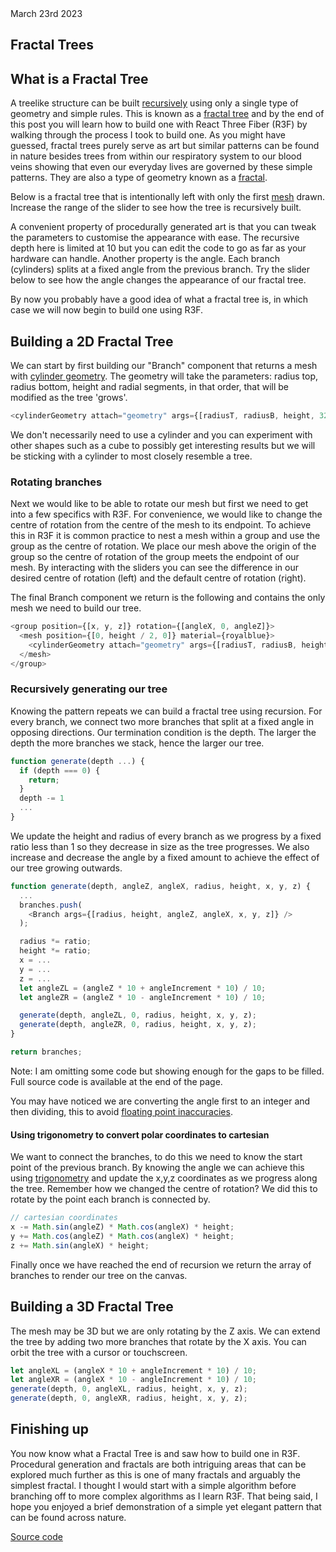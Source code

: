 
<Head>
  <title>Fractal Trees | Sergen Karaoglan</title>
  <meta
    name="description"
    content="Build fractal trees with a interactive 3D fractal tree generator."
  />
</Head>

<link
  rel="stylesheet"
  href="https://cdnjs.cloudflare.com/ajax/libs/highlight.js/11.7.0/styles/github-dark.min.css"
  integrity="sha512-rO+olRTkcf304DQBxSWxln8JXCzTHlKnIdnMUwYvQa9/Jd4cQaNkItIUj6Z4nvW1dqK0SKXLbn9h4KwZTNtAyw=="
  crossOrigin="anonymous"
  referrerPolicy="no-referrer"
/>

<article className="max-sm:mx-4 prose lg:prose-xl m-auto pt-16">
March 23rd 2023

# Fractal Trees

## What is a Fractal Tree

A treelike structure can be built [recursively](<https://en.wikipedia.org/wiki/Recursion_(computer_science)>) using only a single type of geometry and simple rules. This is known as a [fractal tree](https://en.wikipedia.org/wiki/Fractal_canopy) and by the end of this post you will learn how to build one with React Three Fiber (R3F) by walking through the process I took to build one. As you might have guessed, fractal trees purely serve as art but similar patterns can be found in nature besides trees from within our respiratory system to our blood veins showing that even our everyday lives are governed by these simple patterns. They are also a type of geometry known as a [fractal](https://en.wikipedia.org/wiki/Fractal).

Below is a fractal tree that is intentionally left with only the first [mesh](https://en.wikipedia.org/wiki/Polygon_mesh) drawn. Increase the range of the slider to see how the tree is recursively built.

<div className="m-auto sm:w-96 sm:h-96 py-10">
  <FractalTreeCanvas initDepth={1} showDepth={true} />
</div>

A convenient property of procedurally generated art is that you can tweak the parameters to customise the appearance with ease. The recursive depth here is limited at 10 but you can edit the code to go as far as your hardware can handle. Another property is the angle. Each branch (cylinders) splits at a fixed angle from the previous branch.
Try the slider below to see how the angle changes the appearance of our fractal tree.

<div className="m-auto sm:w-96 sm:h-96 py-10">
  <FractalTreeCanvas initDepth={10} showAngle={true} />
</div>

By now you probably have a good idea of what a fractal tree is, in which case we will now begin to build one using R3F.

## Building a 2D Fractal Tree

We can start by first building our "Branch" component that returns a mesh with [cylinder geometry](https://threejs.org/docs/index.html#api/en/geometries/CylinderGeometry). The geometry will take the parameters: radius top, radius bottom, height and radial segments, in that order, that will be modified as the tree 'grows'.

```js
<cylinderGeometry attach="geometry" args={[radiusT, radiusB, height, 32]} />
```

We don't necessarily need to use a cylinder and you can experiment with other shapes such as a cube to possibly get interesting results but we will be sticking with a cylinder to most closely resemble a tree.

<div className="m-auto sm:w-96 sm:h-96 py-10">
  <FractalTreeCanvas initDepth={10} showShape={true} />
</div>

### Rotating branches

Next we would like to be able to rotate our mesh but first we need to get into a few specifics with R3F. For convenience, we would like to change the centre of rotation from the centre of the mesh to its endpoint. To achieve this in R3F it is common practice to nest a mesh within a group and use the group as the centre of rotation. We place our mesh above the origin of the group so the centre of rotation of the group meets the endpoint of our mesh. By interacting with the sliders you can see the difference in our desired centre of rotation (left) and the default centre of rotation (right).

<div className="m-auto sm:w-96 sm:h-96 py-12">
  <RotationCanvas />
</div>

The final Branch component we return is the following and contains the only mesh we need to build our tree.

```js
<group position={[x, y, z]} rotation={[angleX, 0, angleZ]}>
  <mesh position={[0, height / 2, 0]} material={royalblue}>
    <cylinderGeometry attach="geometry" args={[radiusT, radiusB, height, 32]} />
  </mesh>
</group>
```

### Recursively generating our tree

Knowing the pattern repeats we can build a fractal tree using recursion. For every branch, we connect two more branches that split at a fixed angle in opposing directions.
Our termination condition is the depth. The larger the depth the more branches we stack, hence the larger our tree.

```js
function generate(depth ...) {
  if (depth === 0) {
    return;
  }
  depth -= 1
  ...
}
```

We update the height and radius of every branch as we progress by a fixed ratio less than 1 so they decrease in size as the tree progresses. We also increase and decrease the angle by a fixed amount to achieve the effect of our tree growing outwards.

```js
function generate(depth, angleZ, angleX, radius, height, x, y, z) {
  ...
  branches.push(
    <Branch args={[radius, height, angleZ, angleX, x, y, z]} />
  );

  radius *= ratio;
  height *= ratio;
  x = ...
  y = ...
  z = ...
  let angleZL = (angleZ * 10 + angleIncrement * 10) / 10;
  let angleZR = (angleZ * 10 - angleIncrement * 10) / 10;

  generate(depth, angleZL, 0, radius, height, x, y, z);
  generate(depth, angleZR, 0, radius, height, x, y, z);
}

return branches;
```

<figcaption>
  Note: I am omitting some code but showing enough for the gaps to be filled.
  Full source code is available at the end of the page.
</figcaption>

You may have noticed we are converting the angle first to an integer and then dividing, this to avoid [floating point inaccuracies](https://www.w3schools.com/js/tryit.asp?filename=tryjs_numbers_inaccurate3).

#### Using trigonometry to convert polar coordinates to cartesian

We want to connect the branches, to do this we need to know the start point of the previous branch. By knowing the angle we can achieve this using [trigonometry](https://en.wikipedia.org/wiki/Trigonometry.) and update the x,y,z coordinates as we progress along the tree. Remember how we changed the centre of rotation? We did this to rotate by the point each branch is connected by.

```js
// cartesian coordinates
x -= Math.sin(angleZ) * Math.cos(angleX) * height;
y += Math.cos(angleZ) * Math.cos(angleX) * height;
z += Math.sin(angleX) * height;
```

Finally once we have reached the end of recursion we return the array of branches to render our tree on the canvas.

## Building a 3D Fractal Tree

The mesh may be 3D but we are only rotating by the Z axis. We can extend the tree by adding two more branches that rotate by the X axis. You can orbit the tree with a cursor or touchscreen.

<div className="m-auto sm:w-96 sm:h-96 py-10">
  <FractalTreeCanvas is3D={true} initDepth={6} />
</div>

```js
let angleXL = (angleX * 10 + angleIncrement * 10) / 10;
let angleXR = (angleX * 10 - angleIncrement * 10) / 10;
generate(depth, 0, angleXL, radius, height, x, y, z);
generate(depth, 0, angleXR, radius, height, x, y, z);
```

## Finishing up

You now know what a Fractal Tree is and saw how to build one in R3F. Procedural generation and fractals are both intriguing areas that can be explored much further as this is one of many fractals and arguably the simplest fractal. I thought I would start with a simple algorithm before branching off to more complex algorithms as I learn R3F. That being said, I hope you enjoyed a brief demonstration of a simple yet elegant pattern that can be found across nature.

[Source code](https://github.com/SergenKaraoglan/sergen-karaoglan-portfolio/blob/main/components/fractal-tree.jsx)

</article>
